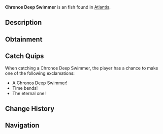 {{FishInfobox
|image          = Chronos Deep Swimmer.png
|rarity         = Unusual
|sea            = First Sea
|location       = [[Atlantis]]
|sublocation    = 
|sources        = Fishing Rod
|radar_location = 
|xp             = 240
|weather        = 
|time           = 
|season         = 
|bait           = Truffle Worm
|base_weight    = 10
|base_value     = 400
|weight_range   = 4.5
|base_chance    = 22
|base_resil     = 38
}}
'''Chronos Deep Swimmer''' is an {{Rarity|Unusual}} fish found in [[Atlantis]].

== Description ==
{{Description|These enigmatic fish appear to bend time around them, moving in impossible patterns through the abyss. Their very presence seems to distort the flow of time in ancient ruins.|Bestiary Entry}}

== Obtainment ==
{{Description|Ethereal Abyss Pool|Bestiary Hint}}
{{Fish Availability|
Atlantis/Ethereal Abyss
|top_rods      = 
Krampus's Rod\132374.03\137728.62;
Leviathan's Fang Rod\126764.57\134071.14;
Magma Rod\123498.88\128494.47;
Trident Rod\117872.56\134960.49;
Plastic Rod\115146.91\119900.43;
Fast Rod\84920.3\131698.71;
Flimsy Rod\72890.9\116558.67;
Training Rod\60743.12\117521.37;
Free Spirit Rod\106471.54\121906.67;
Ethereal Prism Rod\100827.06\92742.57;
No-Life Rod\98353.16\98855.17;
Seraphic Rod\97872.83\96232.44;
Rod Of The Forgotten Fang\91585.75\87162.4;
Challenger's Rod\89126.22\87630.26;
Rod Of The Exalted One\84671.67\86171.07;
Rod Of The Depths\82472.4\85562.5;
Zeus Rod\81376.38\85212.93;
Verdant Shear Rod\80131.54\81120.11;
Blazebringer Rod\77289.17\85811.39;
Depthseeker Rod\73805.66\80770.92;
Volcanic Rod\67088.5\76814.29;
Avalanche Rod\66546.14\75302.68;
Steady Rod\27744.17\29470.06
|recommended   = Trident Rod
}}

== Catch Quips ==
When catching a Chronos Deep Swimmer, the player has a chance to make one of the following exclamations:
* A Chronos Deep Swimmer!
* Time bends!
* The eternal one!

== Change History ==
{{Change History|{{subst:Current Version}}}}

== Navigation ==
{{Fish Navbox|Atlantis}}